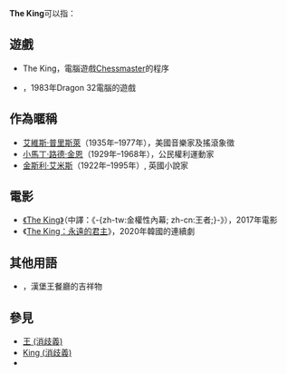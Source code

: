 {{noteTA
|G1=Show
|1=zh-tw:艾維斯·普里斯萊; zh-hk:埃爾維斯·皮禮士利; zh-cn:埃尔维斯·普雷斯利

}}
'''The King'''可以指：

{{TOC right}}

==遊戲==
* The King，電腦遊戲[[Chessmaster|Chessmaster]]的程序
* {{link-en|The King (電子遊戲)|The King (video game)}}，1983年Dragon 32電腦的遊戲

==作為暱稱==
* [[艾維斯·普里斯萊|艾維斯·普里斯萊]]（1935年–1977年），美國音樂家及搖滾象徵
* [[小馬丁·路德·金恩|小馬丁·路德·金恩]]（1929年–1968年），公民權利運動家
* [[金斯利·艾米斯|金斯利·艾米斯]]（1922年–1995年）, 英國小說家

==電影==
*[[The_King_(2017年電影)|《The King》]]（中譯：《-{zh-tw:金權性內幕; zh-cn:王者;}-》），2017年電影
*《[[The_King：永遠的君主|The King：永遠的君主]]》，2020年韓國的連續劇

==其他用語==
* {{link-en|The Burger King}}，漢堡王餐廳的吉祥物

==參見==
* [[王_(消歧義)|王 (消歧義)]]
*[[King|King (消歧義)]]
* {{Intitle|The King}}

{{Disambiguation}}